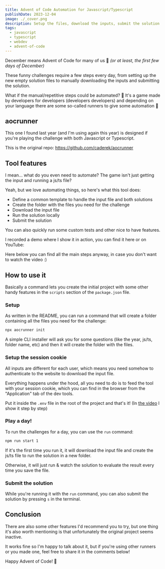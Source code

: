```yaml
---
title: Advent of Code Automation for Javascript/Typescript
publishDate: 2023-12-04
image: ./_cover.png
description: Setup the files, download the inputs, submit the solution and more!
tags:
  - javascript
  - typescript
  - webdev
  - advent-of-code
---
```



December means Advent of Code for many of us 🎄 _(or at least, the first few days of December)_

These funny challenges require a few steps every day, from setting up the new empty solution files to manually downloading the inputs and submitting the solution.

What if the manual/repetitive steps could be automated? 🤔 It's a game made by developers for developers (developers developers) and depending on your language there are some so-called runners to give some automation 🤖

## aocrunner

This one I found last year (and I'm using again this year) is designed if you're playing the challenge with both Javascript or Typescript.

This is the original repo: https://github.com/caderek/aocrunner

## Tool features

I mean... what do you even need to automate? The game isn't just getting the input and running a js/ts file?

Yeah, but we love automating things, so here's what this tool does:

- Define a common template to handle the input file and both solutions
- Create the folder with the files you need for the challenge
- Download the input file
- Run the solution locally
- Submit the solution

You can also quickly run some custom tests and other nice to have features.

I recorded a demo where I show it in action, you can find it here or on YouTube:

<YouTube id="Stf66XnTzbw" />

Here below you can find all the main steps anyway, in case you don't want to watch the video :)

## How to use it

Basically a command lets you create the initial project with some other handy features in the `scripts` section of the `package.json` file.

### Setup

As written in the README, you can run a command that will create a folder containing all the files you need for the challenge:

```bash
npx aocrunner init
```

A simple CLI installer will ask you for some questions (like the year, js/ts, folder name, etc) and then it will create the folder with the files.

### Setup the session cookie

All inputs are different for each user, which means you need somehow to authenticate to the website to download the input file.

Everything happens under the hood, all you need to do is to feed the tool with your session cookie, which you can find in the browser from the "Application" tab of the dev tools.

Put it inside the `.env` file in the root of the project and that's it! (In [the video](https://youtu.be/Stf66XnTzbw) I show it step by step)

### Play a day!

To run the challenges for a day, you can use the `run` command:

```bash
npm run start 1
```

If it's the first time you run it, it will download the input file and create the js/ts file to run the solution in a new folder.

Otherwise, it will just run & watch the solution to evaluate the result every time you save the file.

### Submit the solution

While you're running it with the `run` command, you can also submit the solution by pressing `s` in the terminal.

## Conclusion

There are also some other features I'd recommend you to try, but one thing it's also worth mentioning is that unfortunately the original project seems inactive.

It works fine so I'm happy to talk about it, but if you're using other runners or you made one, feel free to share it in the comments below!

Happy Advent of Code! 🎄
